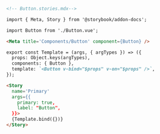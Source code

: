 ```md
<!-- Button.stories.mdx-->

import { Meta, Story } from '@storybook/addon-docs';

import Button from './Button.vue';

<Meta title='Components/Button' component={Button} />

export const Template = (args, { argTypes }) => ({
  props: Object.keys(argTypes),
  components: { Button },
  template: `<Button v-bind="$props" v-on="$props" />`,
});

<Story
  name='Primary'
  args={{
    primary: true,
    label: "Button",
  }}>
  {Template.bind({})}
</Story>
```